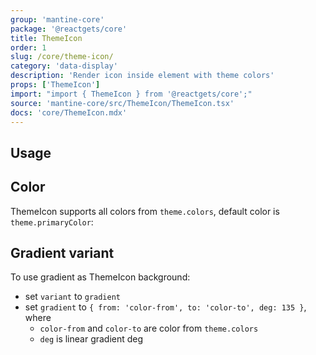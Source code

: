 ```yaml
---
group: 'mantine-core'
package: '@reactgets/core'
title: ThemeIcon
order: 1
slug: /core/theme-icon/
category: 'data-display'
description: 'Render icon inside element with theme colors'
props: ['ThemeIcon']
import: "import { ThemeIcon } from '@reactgets/core';"
source: 'mantine-core/src/ThemeIcon/ThemeIcon.tsx'
docs: 'core/ThemeIcon.mdx'
---
```



## Usage

<Demo data={ThemeIconDemos.configurator} />

## Color

ThemeIcon supports all colors from `theme.colors`,
default color is `theme.primaryColor`:

<Demo data={ThemeIconDemos.colors} />

## Gradient variant

To use gradient as ThemeIcon background:

- set `variant` to `gradient`
- set `gradient` to `{ from: 'color-from', to: 'color-to', deg: 135 }`, where
  - `color-from` and `color-to` are color from `theme.colors`
  - `deg` is linear gradient deg

<Demo data={ThemeIconDemos.gradient} />

